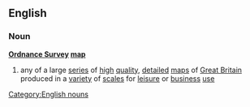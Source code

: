 ==English==
===Noun===
{{wikipediapar|Ordnance Survey}}
'''[[Ordnance Survey]] [[map]]'''
#any of a large [[series]] of [[high]] [[quality]], [[detailed]] [[map]]s of [[Great Britain]] produced in a [[variety]] of [[scale]]s for [[leisure]] or [[business]] [[use]]
[[Category:English nouns]]